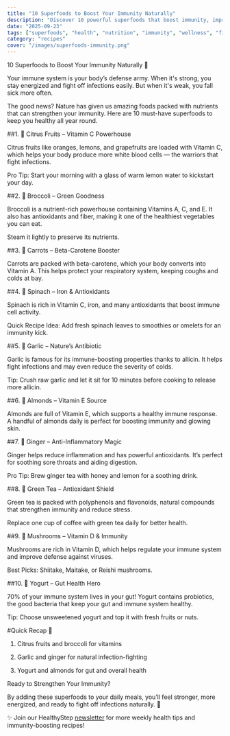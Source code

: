 ```yaml
---
title: "10 Superfoods to Boost Your Immunity Naturally"
description: "Discover 10 powerful superfoods that boost immunity, improve health, and protect you from seasonal illnesses."
date: "2025-09-23"
tags: ["superfoods", "health", "nutrition", "immunity", "wellness", "fitness"]
category: "recipes"
cover: "/images/superfoods-immunity.png"
---
```


10 Superfoods to Boost Your Immunity Naturally 🌱

Your immune system is your body’s defense army.
When it's strong, you stay energized and fight off infections easily.
But when it's weak, you fall sick more often.

The good news?
Nature has given us amazing foods packed with nutrients that can strengthen your immunity.
Here are 10 must-have superfoods to keep you healthy all year round.

##1. 🍊 Citrus Fruits – Vitamin C Powerhouse

Citrus fruits like oranges, lemons, and grapefruits are loaded with Vitamin C, which helps your body produce more white blood cells — the warriors that fight infections.

Pro Tip:
Start your morning with a glass of warm lemon water to kickstart your day.

##2. 🥦 Broccoli – Green Goodness

Broccoli is a nutrient-rich powerhouse containing Vitamins A, C, and E.
It also has antioxidants and fiber, making it one of the healthiest vegetables you can eat.

Steam it lightly to preserve its nutrients.

##3. 🥕 Carrots – Beta-Carotene Booster

Carrots are packed with beta-carotene, which your body converts into Vitamin A.
This helps protect your respiratory system, keeping coughs and colds at bay.

##4. 🥬 Spinach – Iron & Antioxidants

Spinach is rich in Vitamin C, iron, and many antioxidants that boost immune cell activity.

Quick Recipe Idea:
Add fresh spinach leaves to smoothies or omelets for an immunity kick.

##5. 🧄 Garlic – Nature’s Antibiotic

Garlic is famous for its immune-boosting properties thanks to allicin.
It helps fight infections and may even reduce the severity of colds.

Tip:
Crush raw garlic and let it sit for 10 minutes before cooking to release more allicin.

##6. 🌰 Almonds – Vitamin E Source

Almonds are full of Vitamin E, which supports a healthy immune response.
A handful of almonds daily is perfect for boosting immunity and glowing skin.

##7. 🫚 Ginger – Anti-Inflammatory Magic

Ginger helps reduce inflammation and has powerful antioxidants.
It’s perfect for soothing sore throats and aiding digestion.

Pro Tip:
Brew ginger tea with honey and lemon for a soothing drink.

##8. 🍵 Green Tea – Antioxidant Shield

Green tea is packed with polyphenols and flavonoids, natural compounds that strengthen immunity and reduce stress.

Replace one cup of coffee with green tea daily for better health.

##9. 🍄 Mushrooms – Vitamin D & Immunity

Mushrooms are rich in Vitamin D, which helps regulate your immune system and improve defense against viruses.

Best Picks:
Shiitake, Maitake, or Reishi mushrooms.

##10. 🌾 Yogurt – Gut Health Hero

70% of your immune system lives in your gut!
Yogurt contains probiotics, the good bacteria that keep your gut and immune system healthy.

Tip:
Choose unsweetened yogurt and top it with fresh fruits or nuts.

#Quick Recap 📝

1. Citrus fruits and broccoli for vitamins

2. Garlic and ginger for natural infection-fighting

3. Yogurt and almonds for gut and overall health

Ready to Strengthen Your Immunity?

By adding these superfoods to your daily meals, you’ll feel stronger, more energized, and ready to fight off infections naturally. 🌟

✨ Join our HealthyStep [newsletter](/newsletter)
 for more weekly health tips and immunity-boosting recipes!
